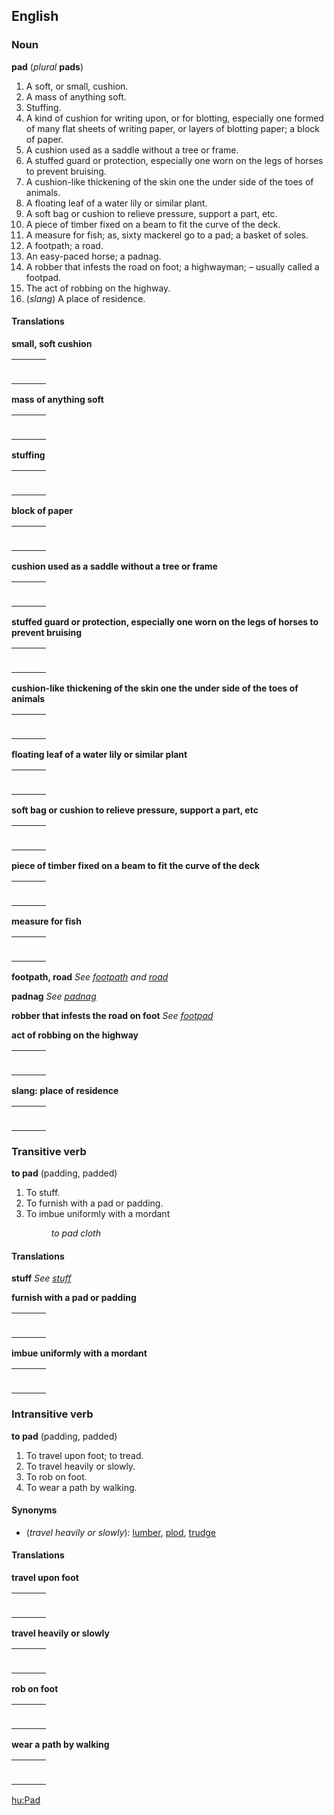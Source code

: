 ==English==
===Noun===
'''pad''' (''plural'' '''pads''')

#A soft, or small, cushion.
#A mass of anything soft.
#Stuffing.
#A kind of cushion for writing upon, or for blotting, especially one formed of many flat sheets of writing paper, or layers of blotting paper; a block of paper.
#A cushion used as a saddle without a tree or frame.
#A stuffed guard or protection, especially one worn on the legs of horses to prevent bruising.
#A cushion-like thickening of the skin one the under side of the toes of animals.
#A floating leaf of a water lily or similar plant.
#A soft bag or cushion to relieve pressure, support a part, etc.
#A piece of timber fixed on a beam to fit the curve of the deck.
#A measure for fish; as, sixty mackerel go to a pad; a basket of soles.
#A footpath; a road.
#An easy-paced horse; a padnag.
#A robber that infests the road on foot; a highwayman; – usually called a footpad.
#The act of robbing on the highway.
#(''slang'') A place of residence.

====Translations====

'''small, soft cushion'''
{| border=0  width=100%
|-
|bgcolor="#FFFFE0" valign=top width=48%|
{|
|}
| width=1% |
|bgcolor="#FFFFE0" valign=top width=48%|
{|
|}
|}

'''mass of anything soft'''
{| border=0  width=100%
|-
|bgcolor="#FFFFE0" valign=top width=48%|
{|
|}
| width=1% |
|bgcolor="#FFFFE0" valign=top width=48%|
{|
|}
|}

'''stuffing'''
{| border=0  width=100%
|-
|bgcolor="#FFFFE0" valign=top width=48%|
{|
|}
| width=1% |
|bgcolor="#FFFFE0" valign=top width=48%|
{|
|}
|}

'''block of paper'''
{| border=0  width=100%
|-
|bgcolor="#FFFFE0" valign=top width=48%|
{|
|}
| width=1% |
|bgcolor="#FFFFE0" valign=top width=48%|
{|
|}
|}

'''cushion used as a saddle without a tree or frame'''
{| border=0  width=100%
|-
|bgcolor="#FFFFE0" valign=top width=48%|
{|
|}
| width=1% |
|bgcolor="#FFFFE0" valign=top width=48%|
{|
|}
|}

'''stuffed guard or protection, especially one worn on the legs of horses to prevent bruising'''
{| border=0  width=100%
|-
|bgcolor="#FFFFE0" valign=top width=48%|
{|
|}
| width=1% |
|bgcolor="#FFFFE0" valign=top width=48%|
{|
|}
|}

'''cushion-like thickening of the skin one the under side of the toes of animals'''
{| border=0  width=100%
|-
|bgcolor="#FFFFE0" valign=top width=48%|
{|
|}
| width=1% |
|bgcolor="#FFFFE0" valign=top width=48%|
{|
|}
|}

'''floating leaf of a water lily or similar plant'''
{| border=0  width=100%
|-
|bgcolor="#FFFFE0" valign=top width=48%|
{|
|}
| width=1% |
|bgcolor="#FFFFE0" valign=top width=48%|
{|
|}
|}

'''soft bag or cushion to relieve pressure, support a part, etc'''
{| border=0  width=100%
|-
|bgcolor="#FFFFE0" valign=top width=48%|
{|
|}
| width=1% |
|bgcolor="#FFFFE0" valign=top width=48%|
{|
|}
|}

'''piece of timber fixed on a beam to fit the curve of the deck'''
{| border=0  width=100%
|-
|bgcolor="#FFFFE0" valign=top width=48%|
{|
|}
| width=1% |
|bgcolor="#FFFFE0" valign=top width=48%|
{|
|}
|}

'''measure for fish'''
{| border=0  width=100%
|-
|bgcolor="#FFFFE0" valign=top width=48%|
{|
|}
| width=1% |
|bgcolor="#FFFFE0" valign=top width=48%|
{|
|}
|}

'''footpath, road'''
''See [[footpath]] and [[road]]''

'''padnag'''
''See [[padnag]]''

'''robber that infests the road on foot'''
''See [[footpad]]''

'''act of robbing on the highway'''
{| border=0  width=100%
|-
|bgcolor="#FFFFE0" valign=top width=48%|
{|
|}
| width=1% |
|bgcolor="#FFFFE0" valign=top width=48%|
{|
|}
|}

'''slang: place of residence'''
{| border=0  width=100%
|-
|bgcolor="#FFFFE0" valign=top width=48%|
{|
|}
| width=1% |
|bgcolor="#FFFFE0" valign=top width=48%|
{|
|}
|}

===Transitive verb===
'''to pad''' (padding, padded)

#To stuff.
#To furnish with a pad or padding.
#To imbue uniformly with a mordant
#:''to pad cloth''

====Translations====

'''stuff'''
''See [[stuff]]''

'''furnish with a pad or padding'''
{| border=0  width=100%
|-
|bgcolor="#FFFFE0" valign=top width=48%|
{|
|}
| width=1% |
|bgcolor="#FFFFE0" valign=top width=48%|
{|
|}
|}

'''imbue uniformly with a mordant'''
{| border=0  width=100%
|-
|bgcolor="#FFFFE0" valign=top width=48%|
{|
|}
| width=1% |
|bgcolor="#FFFFE0" valign=top width=48%|
{|
|}
|}

===Intransitive verb===
'''to pad''' (padding, padded)

#To travel upon foot; to tread.
#To travel heavily or slowly.
#To rob on foot.
#To wear a path by walking.

====Synonyms====
*(''travel heavily or slowly''): [[lumber]], [[plod]], [[trudge]]

====Translations====

'''travel upon foot'''
{| border=0  width=100%
|-
|bgcolor="#FFFFE0" valign=top width=48%|
{|
|}
| width=1% |
|bgcolor="#FFFFE0" valign=top width=48%|
{|
|}
|}

'''travel heavily or slowly'''
{| border=0  width=100%
|-
|bgcolor="#FFFFE0" valign=top width=48%|
{|
|}
| width=1% |
|bgcolor="#FFFFE0" valign=top width=48%|
{|
|}
|}

'''rob on foot'''
{| border=0  width=100%
|-
|bgcolor="#FFFFE0" valign=top width=48%|
{|
|}
| width=1% |
|bgcolor="#FFFFE0" valign=top width=48%|
{|
|}
|}

'''wear a path by walking'''
{| border=0  width=100%
|-
|bgcolor="#FFFFE0" valign=top width=48%|
{|
|}
| width=1% |
|bgcolor="#FFFFE0" valign=top width=48%|
{|
|}
|}

[[hu:Pad]]